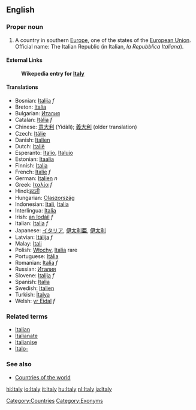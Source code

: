 {{wikipedia}}
==English==
===Proper noun===
# A country in southern [[Europe]], one of the states of the [[European Union]]. Official name: The Italian Republic (in Italian, ''la Repubblica Italiana'').

====External Links====
:'''Wikepedia entry for [[w:Italy|Italy]]'''

====Translations====
*Bosnian: [[Italija]] ''f''
*Breton: [[Italia]]
*Bulgarian: [[Италия]]
*Catalan: [[Itàlia]] ''f''
*Chinese: [[意大利]] (Yìdàlì); [[義大利]] (older translation)
*Czech: [[Itálie]]
*Danish: [[Italien]]
*Dutch: [[Italië]]
*Esperanto: [[Italio]], [[Italujo]]
*Estonian: [[Itaalia]]
*Finnish: [[Italia]]
*French: [[Italie]] ''f''
*German: [[Italien]] ''n''
*Greek: [[Ιταλία]] ''f''
*Hindi:[[इटली]]
*Hungarian: [[Olaszország]]
*Indonesian: [[Itali]], [[Italia]]
*Interlingua: [[Italia]]
*Irish: [[an Iodáil]] ''f''
*Italian: [[Italia]] ''f''
*Japanese: [[イタリア]], [[伊太利亜]], [[伊太利]]
*Latvian: [[Itālija]] ''f''
*Malay: [[Itali]]
*Polish: [[Włochy]], [[Italia]] rare
*Portuguese: [[Itália]]
*Romanian: [[Italia]] ''f''
*Russian: [[Италия]]
*Slovene: [[Italija]] ''f''
*Spanish: [[Italia]]
*Swedish: [[Italien]]
*Turkish: [[İtalya]]
*Welsh: [[yr Eidal]] ''f''

===Related terms===
*[[Italian]]
*[[Italianate]]
*[[Italianise]]
*[[Italo-]]

===See also===
*[[Countries of the world]]
[[Category:Countries]]

[[Category:Exonyms]]

[[hi:Italy]]
[[io:Italy]]
[[it:Italy]]
[[hu:Italy]]
[[nl:Italy]]
[[ja:Italy]]